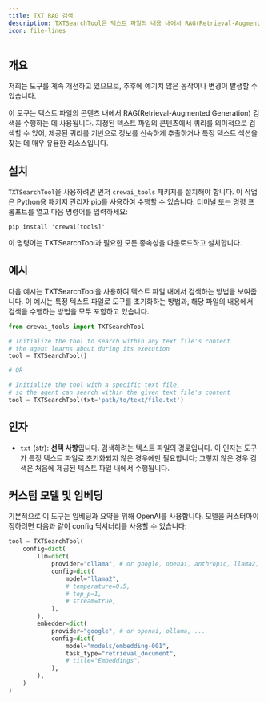 ```yaml
---
title: TXT RAG 검색
description: TXTSearchTool은 텍스트 파일의 내용 내에서 RAG(Retrieval-Augmented Generation) 검색을 수행하도록 설계되었습니다.
icon: file-lines
---
```


## 개요

<Note>
    저희는 도구를 계속 개선하고 있으므로, 추후에 예기치 않은 동작이나 변경이 발생할 수 있습니다.
</Note>

이 도구는 텍스트 파일의 콘텐츠 내에서 RAG(Retrieval-Augmented Generation) 검색을 수행하는 데 사용됩니다.
지정된 텍스트 파일의 콘텐츠에서 쿼리를 의미적으로 검색할 수 있어,
제공된 쿼리를 기반으로 정보를 신속하게 추출하거나 특정 텍스트 섹션을 찾는 데 매우 유용한 리소스입니다.

## 설치

`TXTSearchTool`을 사용하려면 먼저 `crewai_tools` 패키지를 설치해야 합니다.
이 작업은 Python용 패키지 관리자 pip를 사용하여 수행할 수 있습니다.
터미널 또는 명령 프롬프트를 열고 다음 명령어를 입력하세요:

```shell
pip install 'crewai[tools]'
```

이 명령어는 TXTSearchTool과 필요한 모든 종속성을 다운로드하고 설치합니다.

## 예시

다음 예시는 TXTSearchTool을 사용하여 텍스트 파일 내에서 검색하는 방법을 보여줍니다.
이 예시는 특정 텍스트 파일로 도구를 초기화하는 방법과, 해당 파일의 내용에서 검색을 수행하는 방법을 모두 포함하고 있습니다.

```python Code
from crewai_tools import TXTSearchTool

# Initialize the tool to search within any text file's content
# the agent learns about during its execution
tool = TXTSearchTool()

# OR

# Initialize the tool with a specific text file,
# so the agent can search within the given text file's content
tool = TXTSearchTool(txt='path/to/text/file.txt')
```

## 인자
- `txt` (str): **선택 사항**입니다. 검색하려는 텍스트 파일의 경로입니다.
이 인자는 도구가 특정 텍스트 파일로 초기화되지 않은 경우에만 필요합니다;
그렇지 않은 경우 검색은 처음에 제공된 텍스트 파일 내에서 수행됩니다.

## 커스텀 모델 및 임베딩

기본적으로 이 도구는 임베딩과 요약을 위해 OpenAI를 사용합니다.
모델을 커스터마이징하려면 다음과 같이 config 딕셔너리를 사용할 수 있습니다:

```python Code
tool = TXTSearchTool(
    config=dict(
        llm=dict(
            provider="ollama", # or google, openai, anthropic, llama2, ...
            config=dict(
                model="llama2",
                # temperature=0.5,
                # top_p=1,
                # stream=true,
            ),
        ),
        embedder=dict(
            provider="google", # or openai, ollama, ...
            config=dict(
                model="models/embedding-001",
                task_type="retrieval_document",
                # title="Embeddings",
            ),
        ),
    )
)
```

